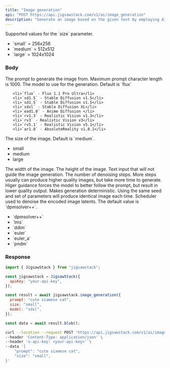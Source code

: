 ```yaml
---
title: "Image generation"
api: "POST https://api.jigsawstack.com/v1/ai/image_generation"
description: "Generate an image based on the given text by employing AI models like Flux, Stable Diffusion, DALL·E, and other top models."
---
```


<Tip>
  Supported values for the `size` parameter.
  <ul>
    <li>`small` = 256x256</li>
    <li>`medium` = 512x512</li>
    <li>`large` = 1024x1024</li>
  </ul>
</Tip>

### Body

<ParamField body="prompt" type="string" required>
  The prompt to generate the image from. Maximum prompt character length is
  1000.
</ParamField>

<ParamField body="model" type="string" default="flux" initialValue="flux">
  The model to use for the generation. Default is `flux`
  <ul>

    <li>`flux` - Flux 1.1 Pro Ultra</li>
    <li>`sd1.5` - Stable Diffusion v1.5</li>
    <li>`sd1.5` - Stable Diffusion v1.5</li>
    <li>`sdxl` - Stable Diffusion XL</li>
    <li>`ead1.0` - Anime Diffusion </li>
    <li>`rv1.3` - Realistic Vision v1.3</li>
    <li>`rv3` - Realistic Vision v3</li>
    <li>`rv5.1` - Realistic Vision v5.1</li>
    <li>`ar1.8` - AbsoluteReality v1.8.1</li>

  </ul>

</ParamField>

<ParamField body="size" type="string" initialValue="medium" default="medium">
  The size of the image. Default is `medium`.
  <ul>
    <li>small</li>
    <li>medium</li>
    <li>large</li>
  </ul>
</ParamField>

<ParamField body="width" type="number">
  The width of the image.
</ParamField>

<ParamField body="height" type="number">
  The height of the image.
</ParamField>

<ParamField body="advance_config" type="object">
  <Expandable title="advance_config" defaultOpen="false">
    <ParamField body="negative_prompt" type="string">
      Text input that will not guide the image generation. 
    </ParamField>
    <ParamField body="steps" type="number">
     The number of denoising steps. More steps usually can produce higher quality images, but take more time to generate.
    </ParamField>
    <ParamField body="guidance" type="number">
     Higer guidance forces the model to better follow the prompt, but result in lower quality output.
    </ParamField>
    <ParamField body="seed" type="number">
     Makes generation deterministic. Using the same seed and set of parameters will produce identical image each time.
    </ParamField>
    <ParamField body="scheduler" type="string" default="dpmsolver++">
     Scheduler used to denoise the encoded image latents. The default value is `dpmsolver++`.
       <ul>
        <li>`dpmsolver++`</li>
        <li>`lms`</li>
        <li>`ddim`</li>
        <li>`euler`</li>
        <li>`euler_a`</li>
        <li>`pndm`</li>
     </ul>
    </ParamField>

  </Expandable>
</ParamField>

<Snippet file="header.mdx" />

### Response

<RequestExample>

```javascript Node.js
import { JigsawStack } from "jigsawstack";

const jigsawstack = JigsawStack({
  apiKey: "your-api-key",
});

const result = await jigsawstack.image_generation({
  prompt: "cute siamese cat",
  size: "small",
  model: "sdxl",
});

const data = await result.blob();
```

```bash cURL
curl --location --request POST 'https://api.jigsawstack.com/v1/ai/image_generation' \
--header 'Content-Type: application/json' \
--header 'x-api-key: <your-api-key>' \
--data '{
    "prompt": "cute siamese cat",
    "size": "small",
}'
```

</RequestExample>

<ResponseExample>

</ResponseExample>
